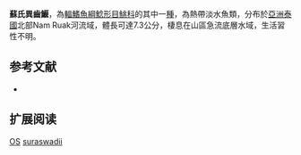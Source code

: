 {{Speciesbox
| name = 蘇氏異齒鰋
| status = DD
| status_system = IUCN3.1
| image = 
| image_width = 250px
| genus = Oreoglanis
| species = suraswadii
| authority = Vidthayanon, Saenjundaeng & Ng, 2009
| synonyms = 
}}
'''蘇氏異齒鰋'''，為[[輻鰭魚綱|輻鰭魚綱]][[鯰形目|鯰形目]][[鮡科|鮡科]]的其中一[[種|種]]，為熱帶淡水魚類，分布於[[亞洲|亞洲]][[泰國|泰國]]北部Nam Ruak河流域，體長可達7.3公分，棲息在山區急流底層水域，生活習性不明。

==参考文献==
*{{FishBase_species|genus=Oreoglanis|species=suraswadii|year=2015|month=3}}

== 扩展阅读 ==
{{refbegin}}
{{wikispecies-inline|Oreoglanis suraswadii|蘇氏異齒鰋}}
{{refend}}
{{Taxonbar|from=Q5646142}}

[[Category:IUCN红色名录数据缺乏物种|OS]]
[[Category:異齒鰋屬|suraswadii]]